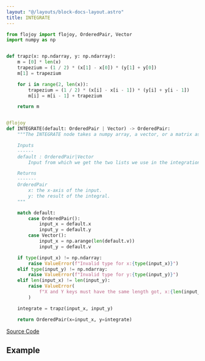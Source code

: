 ```yaml
---
layout: "@/layouts/block-docs-layout.astro"
title: INTEGRATE
---
```



<PythonDocsDisplay docstring={docstring} />

```python
from flojoy import flojoy, OrderedPair, Vector
import numpy as np


def trapz(x: np.ndarray, y: np.ndarray):
    m = [0] * len(x)
    trapezium = (1 / 2) * (x[1] - x[0]) * (y[1] + y[0])
    m[1] = trapezium

    for i in range(2, len(x)):
        trapezium = (1 / 2) * (x[i] - x[i - 1]) * (y[i] + y[i - 1])
        m[i] = m[i - 1] + trapezium

    return m


@flojoy
def INTEGRATE(default: OrderedPair | Vector) -> OrderedPair:
    """The INTEGRATE node takes a numpy array, a vector, or a matrix as input and integrates it using the composite trapezoidal rule.

    Inputs
    ------
    default : OrderedPair|Vector
        Input from which we get the two lists we use in the integration.

    Returns
    -------
    OrderedPair
        x: the x-axis of the input.
        y: the result of the integral.
    """

    match default:
        case OrderedPair():
            input_x = default.x
            input_y = default.y
        case Vector():
            input_x = np.arange(len(default.v))
            input_y = default.v

    if type(input_x) != np.ndarray:
        raise ValueError(f"Invalid type for x:{type(input_x)}")
    elif type(input_y) != np.ndarray:
        raise ValueError(f"Invalid type for y:{type(input_y)}")
    elif len(input_x) != len(input_y):
        raise ValueError(
            f"X and Y keys must have the same length got, x:{len(input_x)} y:{len(input_y)}"
        )

    integrate = trapz(input_x, input_y)

    return OrderedPair(x=input_x, y=integrate)

```

[Source Code](https://github.com/flojoy-ai/blocks/blob/main/blocks/TRANSFORMERS/CALCULUS/INTEGRATE/INTEGRATE.py)

## Example

